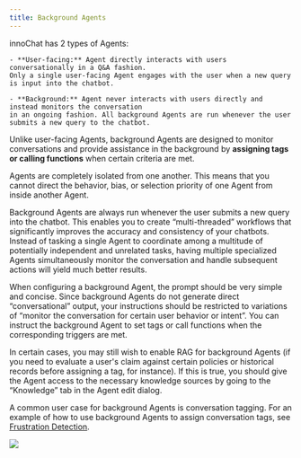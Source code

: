 ```yaml
---
title: Background Agents
---
```


innoChat has 2 types of Agents:

    - **User-facing:** Agent directly interacts with users conversationally in a Q&A fashion.
    Only a single user-facing Agent engages with the user when a new query is input into the chatbot.

    - **Background:** Agent never interacts with users directly and instead monitors the conversation
    in an ongoing fashion. All background Agents are run whenever the user submits a new query to the chatbot.

Unlike user-facing Agents, background Agents are designed to monitor conversations and provide
assistance in the background by **assigning tags or calling functions** when certain criteria are met.

<Note>
  Agents are completely isolated from one another. This means that you cannot
  direct the behavior, bias, or selection priority of one Agent from inside
  another Agent.
</Note>

Background Agents are always run whenever the user submits a new query into the chatbot.
This enables you to create “multi-threaded” workflows that significantly improves the accuracy and
consistency of your chatbots. Instead of tasking a single Agent to coordinate among a multitude of
potentially independent and unrelated tasks, having multiple specialized Agents simultaneously
monitor the conversation and handle subsequent actions will yield much better results.

When configuring a background Agent, the prompt should be very simple and concise. Since background
Agents do not generate direct “conversational” output, your instructions should be restricted to variations of
“monitor the conversation for certain user behavior or intent”. You can instruct the background Agent
to set tags or call functions when the corresponding triggers are met.

In certain cases, you may still wish to enable RAG for background Agents (if you need to evaluate a
user's claim against certain policies or historical records before assigning a tag, for instance).
If this is true, you should give the Agent access to the necessary knowledge sources by going to the “Knowledge” tab in the Agent edit dialog.

A common user case for background Agents is conversation tagging. For an example of how to use background Agents to assign
conversation tags, see [Frustration Detection](/frustration-detection).

<Frame caption="Here’s a fun setup that detects any mention of various fruits during the conversation and assigns the appropriate tags.">
  <img src="/images/background-agent-1.png" />
</Frame>
